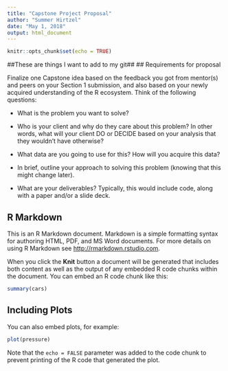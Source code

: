 ```yaml
---
title: "Capstone Project Proposal"
author: "Summer Hirtzel"
date: "May 1, 2018"
output: html_document
---
```


```r
knitr::opts_chunk$set(echo = TRUE)
```

##These are things I want to add to my git##
## Requirements for proposal

Finalize one Capstone idea based on the feedback you got from mentor(s) and peers on your Section 1 submission, and also based on your newly acquired understanding of the R ecosystem. Think of the following questions:

* What is the problem you want to solve?

* Who is your client and why do they care about this problem? In other words, what will your client DO or DECIDE based on your analysis that they wouldn't have otherwise?

* What data are you going to use for this? How will you acquire this data?

* In brief, outline your approach to solving this problem (knowing that this might change later).

* What are your deliverables? Typically, this would include code, along with a paper and/or a slide deck.

## R Markdown

This is an R Markdown document. Markdown is a simple formatting syntax for authoring HTML, PDF, and MS Word documents. For more details on using R Markdown see <http://rmarkdown.rstudio.com>.

When you click the **Knit** button a document will be generated that includes both content as well as the output of any embedded R code chunks within the document. You can embed an R code chunk like this:

```r
summary(cars)
```

## Including Plots

You can also embed plots, for example:

```r
plot(pressure)
```

Note that the `echo = FALSE` parameter was added to the code chunk to prevent printing of the R code that generated the plot.

